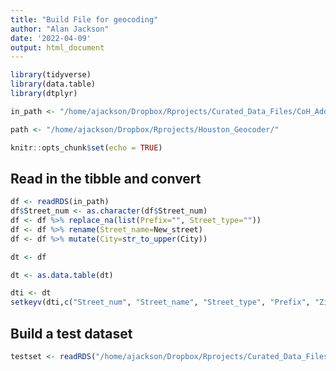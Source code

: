 ```yaml
---
title: "Build File for geocoding"
author: "Alan Jackson"
date: '2022-04-09'
output: html_document
---
```


```r
library(tidyverse)
library(data.table)
library(dtplyr)

in_path <- "/home/ajackson/Dropbox/Rprojects/Curated_Data_Files/CoH_Address_Points/COH_Geocoding_Locations.rds"

path <- "/home/ajackson/Dropbox/Rprojects/Houston_Geocoder/"

knitr::opts_chunk$set(echo = TRUE)
```

##        Read in the tibble and convert

```r
df <- readRDS(in_path)
df$Street_num <- as.character(df$Street_num)
df <- df %>% replace_na(list(Prefix="", Street_type=""))
df <- df %>% rename(Street_name=New_street)
df <- df %>% mutate(City=str_to_upper(City))

dt <- df

dt <- as.data.table(dt)

dti <- dt
setkeyv(dti,c("Street_num", "Street_name", "Street_type", "Prefix", "Zipcode"))
```


##        Build a test dataset

```r

testset <- readRDS("/home/ajackson/Dropbox/Rprojects/Curated_Data_Files/Houston_Permits/Permit_data.rds") %>% head(., n=500)



```

